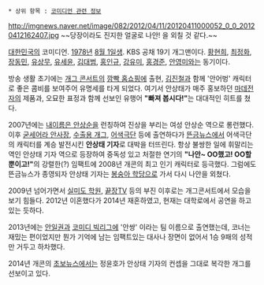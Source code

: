  * 상위 항목 : [[코미디언 관련 정보]]

http://imgnews.naver.net/image/082/2012/04/11/20120411000052_0_0_20120412162407.jpg
~~당장이라도 진지한 얼굴로 나안! 을 외칠 것 같다.~~

[[대한민국]]의 코미디언. [[1978년]] [[8월 1일]]생. KBS 공채 19기 개그맨이다. [[황현희]], [[최정화]], [[장동민]], [[유상무]], [[유세윤]], [[김대범]], [[홍인규]], [[강유미]], [[홍경준]], [[안영미]]와는 동기이다.

방송 생활 초기에는 [[개그 콘서트]]의 [[깜빡 홈쇼핑]]에 출현, [[김진철]]과 함께 '안어벙' 캐릭터로 좋은 콤비를 보여주어 유명세를 타게 되었다. 여기서 안상태가 매주 홍보하던 [[마데전자]]의 제품과, 오묘한 표정과 함께 선보인 유행어 '''"빠져 봅시다!"'''는 대대적인 히트를 쳤다.

2007년에는 [[내이름은 안상순]]을 런칭하여 진상을 부리는 여성 안상순 역으로 롱런했다. 이후 [[굳세어라 안사장]], [[수출용 개그]], [[어색극단]] 등에 출연하다가 [[뜬금뉴스]]에서 어색극단의 캐릭터를 계승 발전시킨 '''안상태 기자'''로 대박을 터뜨린다. 항상 불쌍한 일에 휘말리는 역인 안상태 기자 역으로 등장하여 중독성 있고 처절한 연기의 '''"나안~ OO했고! OO할 뿐이고!"'''의 강렬한(?) 임팩트에 2008년 개콘의 최고 인기 캐릭터로 등극했다. 그럼에도 뜬금뉴스가 종영되자 안상태 기자는 [[봉숭아 학당]]으로 가서 다시 나안을 외쳤다.

2009년 넘어가면서 [[실미도 학원]], [[끝장TV]] 등의 부진 이후로는 개그콘서트에서 모습을 보기 힘들다. 2012년 이혼했다가 2014년 재혼하였고, 현재는 대학로에서 공연을 하고 있는 듯하다.

2013년에는 [[안일권]]과 [[코미디 빅리그]]에 '안쌍' 이라는 팀 이름으로 출연했는데, 코너는 재밌는 편이었지만 뭔가 기억에 남는 임팩트있는 대사나 장면이 없어서 1승 9패의 성적만 거두고 하차했다.

2014년 개콘의 [[초보뉴스]]에서는 정윤호가 안상태 기자의 컨셉을 그대로 복각한 개그를 선보이고 있다.
